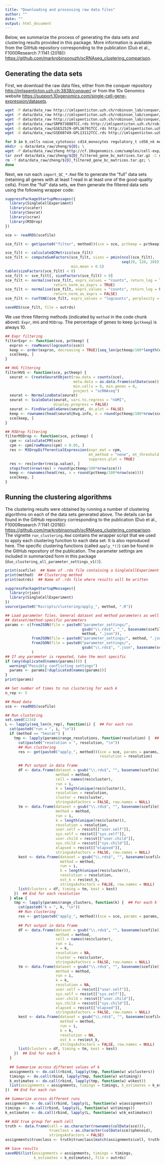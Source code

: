 ```yaml
---
title: "Downloading and processing raw data files"
author: ""
date: ""
output: html_document
---
```


Below, we summarize the process of generating the data sets and clustering
results provided in this package. More information is available from the GitHub
repository corresponding to the publication (Duò et al., F1000Research 7:1141
(2018)):
[https://github.com/markrobinsonuzh/scRNAseq_clustering_comparison](https://github.com/markrobinsonuzh/scRNAseq_clustering_comparison).

## Generating the data sets 

First, we download the raw data files, either from the conquer repository
[http://imlspenticton.uzh.ch:3838/conquer/](http://imlspenticton.uzh.ch:3838/conquer/)
or from the 10x Genomics website
[https://support.10xgenomics.com/single-cell-gene-expression/datasets](https://support.10xgenomics.com/single-cell-gene-expression/datasets).

```bash
wget -P data/data_raw http://imlspenticton.uzh.ch/robinson_lab/conquer/data-mae/GSE60749-GPL13112.rds
wget -P data/data_raw http://imlspenticton.uzh.ch/robinson_lab/conquer/data-mae/GSE52529-GPL16791.rds
wget -P data/data_raw http://imlspenticton.uzh.ch/robinson_lab/conquer/data-mae/SRP073808.rds
wget -O data/data_raw/SRP073808TCC.rds http://imlspenticton.uzh.ch/robinson_lab/conquer/data-tcc/SRP073808.rds
wget -O data/data_raw/GSE52529-GPL16791TCC.rds http://imlspenticton.uzh.ch/robinson_lab/conquer/data-tcc/GSE52529-GPL16791.rds
wget -O data/data_raw/GSE60749-GPL13112TCC.rds http://imlspenticton.uzh.ch/robinson_lab/conquer/data-tcc/GSE60749-GPL13112.rds

for D in b_cells naive_cytotoxic cd14_monocytes regulatory_t cd56_nk memory_t cd4_t_helper naive_t; do \
mkdir -p data/data_raw/zheng/${D}; \
wget -P data/data_raw/zheng http://cf.10xgenomics.com/samples/cell-exp/1.1.0/${D}/${D}_filtered_gene_bc_matrices.tar.gz; \
tar zxvf data/data_raw/zheng/${D}_filtered_gene_bc_matrices.tar.gz -C data/data_raw/zheng/${D}; \
rm -f data/data_raw/zheng/${D}_filtered_gene_bc_matrices.tar.gz; \
done

```

Next, we run each `import_QC_*.Rmd` file to generate the "full" data sets
(retaining all genes with at least 1 read in at least one of the good-quality
cells). From the "full" data sets, we then generate the filtered data sets using
the following wrapper code:

```r
suppressPackageStartupMessages({
  library(SingleCellExperiment)
  library(scater)
  library(Seurat)
  library(scran)
  library(M3Drop)
})

sce <- readRDS(scefile)

sce_filt <- get(paste0("filter", method))(sce = sce, pctkeep = pctkeep)

sce_filt <- calculateQCMetrics(sce_filt)
sce_filt <- computeSumFactors(sce_filt, sizes = pmin(ncol(sce_filt), 
                                                     seq(20, 120, 20)), 
                              min.mean = 0.5)
table(sizeFactors(sce_filt) < 0)
sce_filt <- sce_filt[, sizeFactors(sce_filt) > 0]
sce_filt <- normalise(sce_filt, exprs_values = "counts", return_log = TRUE, 
                      return_norm_as_exprs = TRUE)
sce_filt <- normalise(sce_filt, exprs_values = "counts", return_log = FALSE, 
                      return_norm_as_exprs = FALSE)
sce_filt <- runTSNE(sce_filt, exprs_values = "logcounts", perplexity = 10)

saveRDS(sce_filt, file = outrds)
```

We use three filtering methods (indicated by `method` in the code chunk above):
`Expr`, `HVG` and `M3Drop`. The percentage of genes to keep (`pctkeep`) is
always 10.

```r
## Expr filtering
filterExpr <- function(sce, pctkeep) {
  exprsn <- rowMeans(logcounts(sce))
  keep <- order(exprsn, decreasing = TRUE)[seq_len(pctkeep/100*length(exprsn))]
  sce[keep, ]
}

## HVG filtering
filterHVG <- function(sce, pctkeep) {
  seurat <- CreateSeuratObject(raw.data = counts(sce), 
                               meta.data = as.data.frame(colData(sce)),
                               min.cells = 0, min.genes = 0, 
                               project = "scRNAseq")
  seurat <- NormalizeData(seurat)
  seurat <- ScaleData(seurat, vars.to.regress = "nUMI", 
                      display.progress = FALSE)
  seurat <- FindVariableGenes(seurat, do.plot = FALSE)
  keep <- rownames(head(seurat@hvg.info, n = round(pctkeep/100*nrow(sce))))
  sce[keep, ]
}

## M3Drop filtering
filterM3Drop <- function(sce, pctkeep) {
  cpm <- calculateCPM(sce)
  cpm <- cpm[rowMeans(cpm) > 0.05, ]
  res <- M3DropDifferentialExpression(expr_mat = cpm, 
                                      mt_method = "none", mt_threshold = 1, 
                                      suppress.plot = TRUE)
  res <- res[order(res$p.value), ]
  stopifnot(nrow(res) > round(pctkeep/100*nrow(sce)))
  keep <- rownames(head(res, n = round(pctkeep/100*nrow(sce))))
  sce[keep, ]
}
```

## Running the clustering algorithms

The clustering results were obtained by running a number of clustering
algorithms on each of the data sets generated above. The details can be found in
the GitHub repository corresponding to the publication (Duò et al.,
F1000Research 7:1141 (2018)):
[https://github.com/markrobinsonuzh/scRNAseq_clustering_comparison](https://github.com/markrobinsonuzh/scRNAseq_clustering_comparison).
The vignette `run_clustering.Rmd` contains the wrapper script that we used to
apply each clustering function to each data set. It is also reproduced here. The
specific clustering functions (called `apply_*()`) can be found in the GitHub
repository of the publication. The parameter settings are included in summarized
form in this package (`duo_clustering_all_parameter_settings_v1()`).

```r
print(scefile)  ## Name of .rds file containing a SingleCellExperiment object
print(method)  ## Clustering method
print(outrds)  ## Name of .rds file where results will be written

suppressPackageStartupMessages({
  library(rjson)
  library(SingleCellExperiment)
})
source(paste0("Rscripts/clustering/apply_", method, ".R"))

## Load parameter files. General dataset and method parameters as well as
## dataset/method-specific parameters
params <- c(fromJSON(file = paste0("parameter_settings/", 
                                   gsub("\\.rds$", "_", basename(scefile)), 
                                   method, ".json")),
            fromJSON(file = paste0("parameter_settings/", method, ".json")), 
            fromJSON(file = paste0("parameter_settings/", 
                                   gsub("\\.rds$", ".json", basename(scefile))))
            )
## If any parameter is repeated, take the most specific
if (any(duplicated(names(params)))) {
  warning("Possibly conflicting settings")
  params <- params[!duplicated(names(params))]
}
print(params)

## Set number of times to run clustering for each k
n_rep <- 5

## Read data
sce <- readRDS(scefile)

## Run clustering
set.seed(1234)
L <- lapply(seq_len(n_rep), function(i) {  ## For each run
  cat(paste0("run = ", i, "\n"))
  if (method == "Seurat") {
    tmp <- lapply(params$range_resolutions, function(resolution) {  ## For each resolution
      cat(paste0("resolution = ", resolution, "\n"))
      ## Run clustering
      res <- get(paste0("apply_", method))(sce = sce, params = params, 
                                           resolution = resolution)
      
      ## Put output in data frame
      df <- data.frame(dataset = gsub("\\.rds$", "", basename(scefile)), 
                       method = method, 
                       cell = names(res$cluster),
                       run = i,
                       k = length(unique(res$cluster)),
                       resolution = resolution,
                       cluster = res$cluster,
                       stringsAsFactors = FALSE, row.names = NULL)
      tm <- data.frame(dataset = gsub("\\.rds$", "", basename(scefile)), 
                       method = method,
                       run = i, 
                       k = length(unique(res$cluster)),
                       resolution = resolution,
                       user.self = res$st[["user.self"]],
                       sys.self = res$st[["sys.self"]],
                       user.child = res$st[["user.child"]],
                       sys.child = res$st[["sys.child"]],
                       elapsed = res$st[["elapsed"]],
                       stringsAsFactors = FALSE, row.names = NULL)
      kest <- data.frame(dataset = gsub("\\.rds$", "", basename(scefile)), 
                         method = method,
                         run = i, 
                         k = length(unique(res$cluster)),
                         resolution = resolution,
                         est_k = res$est_k,
                         stringsAsFactors = FALSE, row.names = NULL)
      list(clusters = df, timing = tm, kest = kest)
    })  ## End for each resolution
  } else {
    tmp <- lapply(params$range_clusters, function(k) {  ## For each k
      cat(paste0("k = ", k, "\n"))
      ## Run clustering
      res <- get(paste0("apply_", method))(sce = sce, params = params, k = k)
      
      ## Put output in data frame
      df <- data.frame(dataset = gsub("\\.rds$", "", basename(scefile)), 
                       method = method, 
                       cell = names(res$cluster),
                       run = i,
                       k = k,
                       resolution = NA,
                       cluster = res$cluster,
                       stringsAsFactors = FALSE, row.names = NULL)
      tm <- data.frame(dataset = gsub("\\.rds$", "", basename(scefile)), 
                       method = method,
                       run = i, 
                       k = k,
                       resolution = NA,
                       user.self = res$st[["user.self"]],
                       sys.self = res$st[["sys.self"]],
                       user.child = res$st[["user.child"]],
                       sys.child = res$st[["sys.child"]],
                       elapsed = res$st[["elapsed"]],
                       stringsAsFactors = FALSE, row.names = NULL)
      kest <- data.frame(dataset = gsub("\\.rds$", "", basename(scefile)), 
                         method = method,
                         run = i, 
                         k = k,
                         resolution = NA,
                         est_k = res$est_k,
                         stringsAsFactors = FALSE, row.names = NULL)
      list(clusters = df, timing = tm, kest = kest)
    })  ## End for each k
  }
  
  ## Summarize across different values of k
  assignments <- do.call(rbind, lapply(tmp, function(w) w$clusters))
  timings <- do.call(rbind, lapply(tmp, function(w) w$timing))
  k_estimates <- do.call(rbind, lapply(tmp, function(w) w$kest))
  list(assignments = assignments, timings = timings, k_estimates = k_estimates)
})  ## End for each run

## Summarize across different runs
assignments <- do.call(rbind, lapply(L, function(w) w$assignments))
timings <- do.call(rbind, lapply(L, function(w) w$timings))
k_estimates <- do.call(rbind, lapply(L, function(w) w$k_estimates))

## Add true group for each cell
truth <- data.frame(cell = as.character(rownames(colData(sce))),
                    trueclass = as.character(colData(sce)$phenoid),
                    stringsAsFactors = FALSE)
assignments$trueclass <- truth$trueclass[match(assignments$cell, truth$cell)]

## Save results
saveRDS(list(assignments = assignments, timings = timings,
             k_estimates = k_estimates), file = outrds)
```


